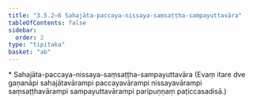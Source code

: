 ```yaml
---
title: "3.5.2–6 Sahajāta-paccaya-nissaya-saṃsaṭṭha-sampayuttavāra"
tableOfContents: false
sidebar:
  order: 2
type: "tipitaka"
basket: "ab"
---
```



<DynamicBreadcrumb />

<Paragraph type="center">
* Sahajāta-paccaya-nissaya-saṃsaṭṭha-sampayuttavāra
</Paragraph>

<Paragraph number="1293">
(Evaṃ itare dve gaṇanāpi sahajātavārampi paccayavārampi nissayavārampi saṃsaṭṭhavārampi sampayuttavārampi paripuṇṇaṃ paṭiccasadisā.)
</Paragraph>